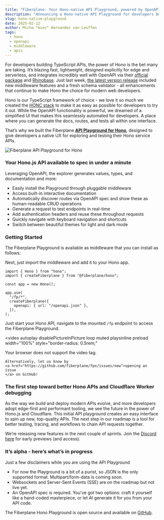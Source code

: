 ```yaml
---
title: "Fiberplane: Your Hono-native API Playground, powered by OpenAPI"
description: "Announcing a Hono-native API Playground for developers building TypeScript APIs."
slug: hono-native-playground
date: 2025-02-12
author: Micha "mies" Hernandez van Leuffen
tags:
  - hono
  - openapi
  - middleware
  - apis
---
```



For developers building TypeScript APIs, the power of Hono is the bet many are taking.
It’s blazing fast, lightweight, designed explicitly for edge and serverless, and integrates
incredibly well with OpenAPI via their [official package](https://hono.dev/examples/hono-openapi) and
[Rhinobase](https://github.com/rhinobase/hono-openapi).
Just last week, [the latest version release](https://github.com/honojs/hono/releases/tag/v4.7.0) included new
middleware features and a fresh schema validator - all enhancements that continue to make Hono
the choice for modern web developers.

Hono is our TypeScript framework of choice - we love it so much we created the [HONC stack](https://honc.dev/) to make
it as easy as possible for developers to try it out. While the OpenAPI functionality is powerful, we dreamed of a
simplified UI that makes this seamlessly automated for developers. A place where you can generate the docs, routes,
and tests all within one interface.

That’s why we built the Fiberplane [**API Playground for Hono**](https://github.com/fiberplane/fiberplane), designed to
give developers a native UX for exploring and testing their Hono service APIs.

![Fiberplane API Playground for Hono](@/assets/blog/2025-02-12-fiberplane-hono-api-playground.png)

### Your Hono.js API available to spec in under a minute

Leveraging OpenAPI, the explorer generates values, types, and documentation and more:

- Easily install the Playground through pluggable middleware
- Access built-in interactive documentation
- Automatically discover routes via OpenAPI spec and show these as human-readable CRUD operations
- Generate a request to test endpoints in real-time
- Add authentication headers and reuse these throughout requests
- Quickly navigate with keyboard navigation and shortcuts
- Switch between beautiful themes for light and dark mode

### Getting Started

The Fiberplane Playground is available as middleware that you can install as follows:

<PackageManagers pkg="@fiberplane/hono" />

Next, just import the middleware and add it to your Hono app.
```tsx
import { Hono } from "hono";
import { createFiberplane } from "@fiberplane/hono";

const app = new Hono();

app.use(
  "/fp/*",
  createFiberplane({
    openapi: { url: "/openapi.json" },
  }),
);
````

Just start your Hono API, navigate to the mounted `/fp` endpoint to access the Fiberplane Playground.

<video
  autoplay
  disablePictureInPicture
  loop
  muted
  playsinline
  preload
  width="100%"
  style="border-radius: 0.5rem;"
>
  <source src={playgroundVideo} type="video/mp4" />
  <p>
    Your browser does not support the video tag.

    Alternatively, let us know by
    <a href="https://github.com/fiberplane/fpx/issues/new">opening an issue
    </a> on GitHub!

  </p>
</video>

### The first step toward better Hono APIs and Cloudflare Worker debugging

As the way we build and deploy modern APIs evolve, and more developers adopt edge-first and performant tooling,
we see the future in the power of Hono.js and Cloudflare. This initial API playground creates an easy interface to spin up new,
top-quality APIs. The next step in our roadmap is a tool for better testing, tracing, and workflows to chain API requests together.

We’re releasing new features in the next couple of sprints.
Join the [Discord here](https://discord.com/invite/cqdY6SpfVR) for early previews (and access).

### It’s alpha - here’s what’s in progress

Just a few disclaimers while you are using the API Playground
* For now the Playground is a bit of a purist, so JSON is the only supported format. Multipart/form-data is coming soon.
* Websockets and Server-Sent Events (SSE) are on the roadmap but not live yet.
* An OpenAPI spec is required. You've got two options: craft it yourself like a hand-coded masterpiece, or let AI generate it for you from your API code.

The Fiberplane Hono Playground is open source and available on [GitHub](https://github.com/fiberplane/fiberplane).
